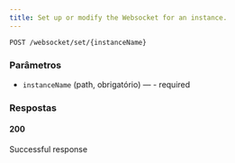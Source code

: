 ```yaml
---
title: Set up or modify the Websocket for an instance.
---
```


```http
POST /websocket/set/{instanceName}
```



### Parâmetros

- `instanceName` (path, obrigatório) — - required

### Respostas
#### 200
Successful response

